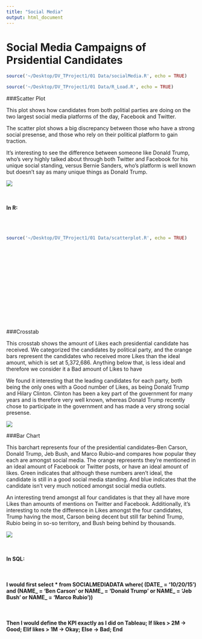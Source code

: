 ```yaml
---
title: "Social Media"
output: html_document
---
```

Social Media Campaigns of Prsidential Candidates
=============

```r
source('~/Desktop/DV_TProject1/01 Data/socialMedia.R', echo = TRUE)
```


```r
source('~/Desktop/DV_TProject1/01 Data/R_Load.R', echo = TRUE)
```



###Scatter Plot

This plot shows how candidates from both politial parties are doing on the two largest social media platforms of the day, Facebook and Twitter. 

The scatter plot shows a big discrepancy between those who have a strong social presense, and those who rely on their political platform to gain traction.

It's interesting to see the difference between someone like Donald Trump, who's very highly talked about through both Twitter and Facebook for his unique social standing, versus Bernie Sanders, who's platform is well known but doesn't say as many unique things as Donald Trump.

![](./Scatter Plot.jpg)


<br></br>
**In R:**
<br></br><br></br>


```r
source('~/Desktop/DV_TProject1/01 Data/scatterplot.R', echo = TRUE)
```


<br></br>
<br></br><br></br>
<br></br><br></br>
<br></br>





###Crosstab


This crosstab shows the amount of Likes each presidential candidate has received. We categorized the candidates by political party, and the orange bars represent the candidates who received more Likes than the ideal amount, which is set at 5,372,686. Anything below that, is less ideal and therefore we consider it a Bad amount of Likes to have

We found it interesting that the leading candidates for each party, both being the only ones with a Good number of Likes, as being Donald Trump and Hilary Clinton. Clinton has been a key part of the government for many years and is therefore very well known, whereas Donald Trump recently chose to participate in the government and has made a very strong social presense.


![](./Cross Tab.jpg)

###Bar Chart

This barchart represents four of the presidential candidates--Ben Carson, Donald Trump, Jeb Bush, and Marco Rubio--and compares how popular they each are amongst social media. The orange represents they're mentioned in an ideal amount of Facebook or Twitter posts, or have an ideal amount of likes. Green indicates that although these numbers aren't ideal, the candidate is still in a good social media standing. And blue indicates that the candidate isn't very much noticed amongst social media outlets.

An interesting trend amongst all four candidates is that they all have more Likes than amounts of mentions on Twitter and Facebook. Additionally, it's interesting to note the difference in Likes amongst the four candidates, Trump having the most, Carson being decent but still far behind Trump, Rubio being in so-so territory, and Bush being behind by thousands.

![](./Bar Chart.jpg)

<br></br>
**In SQL:**
<br></br><br></br>
**I would first select * from SOCIALMEDIADATA where( (DATE_ = '10/20/15') and (NAME_ = 'Ben Carson' or NAME_ = 'Donald Trump' or NAME_ = 'Jeb Bush' or NAME_ = 'Marco Rubio'))**
<br></br><br></br>
**Then I would define the KPI exactly as I did on Tableau; If likes > 2M -> Good; Elif likes > 1M -> Okay; Else -> Bad; End**
<br></br>
